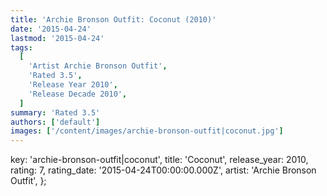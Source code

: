 ```yaml
---
title: 'Archie Bronson Outfit: Coconut (2010)'
date: '2015-04-24'
lastmod: '2015-04-24'
tags:
  [
    'Artist Archie Bronson Outfit',
    'Rated 3.5',
    'Release Year 2010',
    'Release Decade 2010',
  ]
summary: 'Rated 3.5'
authors: ['default']
images: ['/content/images/archie-bronson-outfit|coconut.jpg']
---
```


  key: 'archie-bronson-outfit|coconut',
  title: 'Coconut',
  release_year: 2010,
  rating: 7,
  rating_date: '2015-04-24T00:00:00.000Z',
  artist: 'Archie Bronson Outfit',
};

<MusicRating data={data} />
